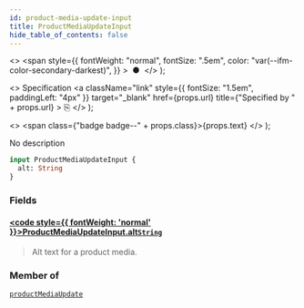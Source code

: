 ```yaml
---
id: product-media-update-input
title: ProductMediaUpdateInput
hide_table_of_contents: false
---
```


  <>
    <span
      style={{
        fontWeight: "normal",
        fontSize: ".5em",
        color: "var(--ifm-color-secondary-darkest)",
      }}
    >
      &nbsp;●&nbsp;
    </span>
  </>
);

  <>
    Specification
    <a
      className="link"
      style={{ fontSize: "1.5em", paddingLeft: "4px" }}
      target="\_blank"
      href={props.url}
      title={"Specified by " + props.url}
    >
      ⎘
    </a>
  </>
);

  <>
    <span class={"badge badge--" + props.class}>{props.text}</span>
  </>
);

No description

```graphql
input ProductMediaUpdateInput {
  alt: String
}
```

### Fields

#### [<code style={{ fontWeight: 'normal' }}>ProductMediaUpdateInput.<b>alt</b></code>](#)<Bullet />[`String`](../../../developer/api-reference/scalars/string) <Badge class="secondary" text="scalar"/>

> Alt text for a product media.

### Member of

[`productMediaUpdate`](../../../developer/api-reference/mutations/product-media-update) <Badge class="secondary" text="mutation"/>
